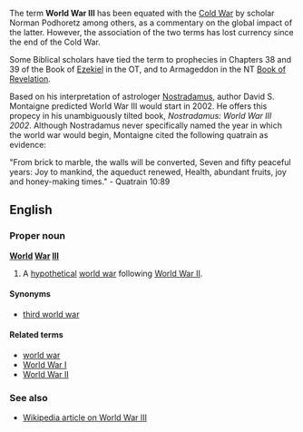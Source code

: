 The term '''World War III''' has been equated with the [[Cold War]] by scholar Norman Podhoretz among others, as a commentary on the global impact of the latter. However, the association of the two terms has lost currency since the end of the Cold War.

Some Biblical scholars have tied the term to prophecies in Chapters 38 and 39 of the Book of [[Ezekiel]] in the OT, and to Armageddon in the NT [[Book of Revelation]]. 

Based on his interpretation of astrologer [[Nostradamus]], author David S. Montaigne predicted World War III would start in 2002. He offers this propecy in his unambiguously tilted book, ''Nostradamus: World War III 2002''. Although Nostradamus never specifically named the year in which the world war would begin, Montaigne cited the following quatrain as evidence: 

"From brick to marble, the walls will be converted,
Seven and fifty peaceful years:
Joy to mankind, the aqueduct renewed,
Health, abundant fruits, joy and honey-making times."
- Quatrain 10:89 



==English==
===Proper noun===
'''[[World]] [[War]] [[III]]'''

#A [[hypothetical]] [[world war]] following [[World War II]].

====Synonyms====
*[[third world war]]

====Related terms====
*[[world war]]
*[[World War I]]
*[[World War II]]

===See also===
*[[w:World_War_III|Wikipedia article on World War III]]